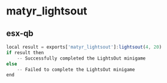 # matyr_lightsout

## esx-qb

```js copy filename="client.lua"
local result = exports['matyr_lightsout']:lightsout(4, 20)
if result then
    -- Successfully completed the LightsOut minigame
else
    -- Failed to complete the LightsOut minigame
end
```
